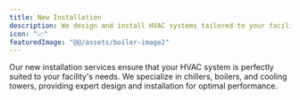 ```yaml
---
title: New Installation
description: We design and install HVAC systems tailored to your facility — chillers, boilers, and cooling towers included.
icon: "📈"
featuredImage: "@@/assets/boiler-image2"
---
```


Our new installation services ensure that your HVAC system is perfectly suited to your facility's needs. We specialize in chillers, boilers, and cooling towers, providing expert design and installation for optimal performance.
